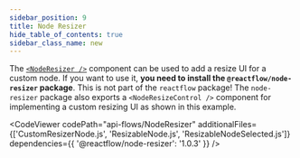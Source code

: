 ```yaml
---
sidebar_position: 9
title: Node Resizer
hide_table_of_contents: true
sidebar_class_name: new
---
```



The [`<NodeResizer />`](/docs/api/nodes/node-resizer) component can be used to add a resize UI for a custom node. If you want to use it, **you need to install the `@reactflow/node-resizer` package**. This is not part of the `reactflow` package! The `node-resizer` package also exports a `<NodeResizeControl />` component for implementing a custom resizing UI as shown in this example.

<CodeViewer
  codePath="api-flows/NodeResizer"
  additionalFiles={['CustomResizerNode.js', 'ResizableNode.js', 'ResizableNodeSelected.js']}
  dependencies={{ '@reactflow/node-resizer': '1.0.3' }}
/>
